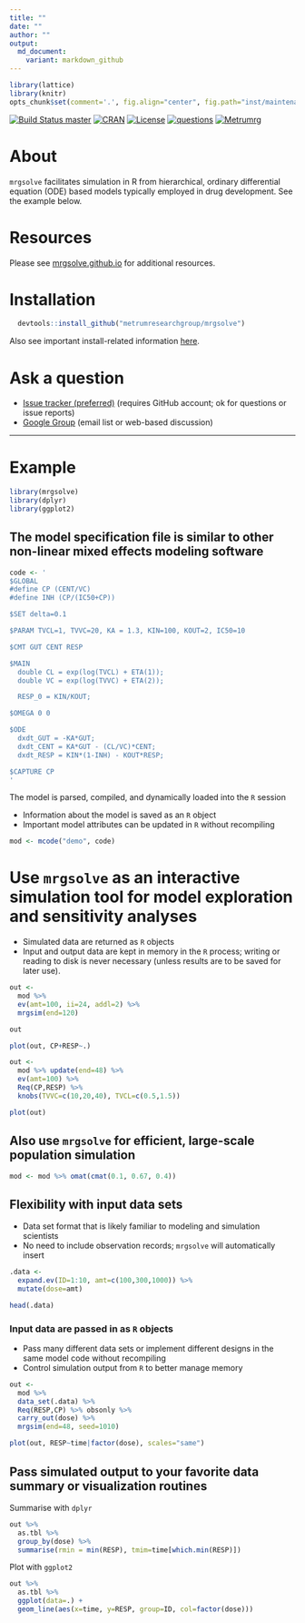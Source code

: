 ```yaml
---
title: ""
date: ""
author: ""
output:
  md_document:
    variant: markdown_github
---
```



```r
library(lattice)
library(knitr)
opts_chunk$set(comment='.', fig.align="center", fig.path="inst/maintenance/img/README-")

```

[![Build Status master](https://travis-ci.org/metrumresearchgroup/mrgsolve.svg?branch=master)](https://travis-ci.org/metrumresearchgroup/mrgsolve.svg?branch=master)
[![CRAN](http://www.r-pkg.org/badges/version/mrgsolve)](https://cran.r-project.org/package=mrgsolve)
[![License](http://img.shields.io/badge/license-GPL%20%28%3E=%202%29-brightgreen.svg?style=flat)](http://www.gnu.org/licenses/gpl-2.0.html) 
[![questions](https://www.codewake.com/badges/ask_question.svg)](https://groups.google.com/a/metrumrg.com/forum/#!forum/mrgsolve)
[![Metrumrg](https://img.shields.io/badge/Contact-MetrumRG-brightgreen.svg)](http://metrumrg.com)

# About
`mrgsolve` facilitates simulation in R from hierarchical,
ordinary differential equation (ODE) based models typically
employed in drug development. See the example below.

# Resources
Please see [mrgsolve.github.io](https://mrgsolve.github.io) for additional resources.

# Installation
```r
  devtools::install_github("metrumresearchgroup/mrgsolve")
```
Also see important install-related information [here](https://github.com/metrumresearchgroup/mrgsolve/wiki/mrgsolve-Installation).

# Ask a question
  * [Issue tracker (preferred)](https://github.com/metrumresearchgroup/mrgsolve/issues) (requires GitHub account; ok for questions or issue reports)
  * [Google Group](https://groups.google.com/a/metrumrg.com/forum/#!forum/mrgsolve) (email list or web-based discussion)

<hr>

# Example

```r
library(mrgsolve)
library(dplyr)
library(ggplot2)
```



## The model specification file is similar to other non-linear mixed effects modeling software

```r
code <- '
$GLOBAL
#define CP (CENT/VC)
#define INH (CP/(IC50+CP))

$SET delta=0.1

$PARAM TVCL=1, TVVC=20, KA = 1.3, KIN=100, KOUT=2, IC50=10

$CMT GUT CENT RESP

$MAIN
  double CL = exp(log(TVCL) + ETA(1));
  double VC = exp(log(TVVC) + ETA(2));

  RESP_0 = KIN/KOUT;

$OMEGA 0 0

$ODE
  dxdt_GUT = -KA*GUT;
  dxdt_CENT = KA*GUT - (CL/VC)*CENT;
  dxdt_RESP = KIN*(1-INH) - KOUT*RESP;

$CAPTURE CP
'
```


The model is parsed, compiled, and dynamically loaded into the `R` session

  * Information about the model is saved as an `R` object
  * Important model attributes can be updated in `R` without recompiling


```r
mod <- mcode("demo", code)
```


# Use `mrgsolve` as an interactive simulation tool for model exploration and sensitivity analyses
   * Simulated data are returned as `R` objects
   * Input and output data are kept in memory in the `R` process; writing or reading to disk
   is never necessary (unless results are to be saved for later use).

```r
out <- 
  mod %>%
  ev(amt=100, ii=24, addl=2) %>%
  mrgsim(end=120)

out
```



```r
plot(out, CP+RESP~.)
```

```r
out <- 
  mod %>% update(end=48) %>%
  ev(amt=100) %>%
  Req(CP,RESP) %>%
  knobs(TVVC=c(10,20,40), TVCL=c(0.5,1.5))
```



```r
plot(out)
```



## Also use `mrgsolve` for efficient, large-scale population simulation

```r
mod <- mod %>% omat(cmat(0.1, 0.67, 0.4))
```


## Flexibility with input data sets
  * Data set format that is likely familiar to modeling and simulation scientists
  * No need to include observation records; `mrgsolve` will automatically insert

```r
.data <- 
  expand.ev(ID=1:10, amt=c(100,300,1000)) %>%
  mutate(dose=amt)

head(.data)
```


### Input data are passed in as `R` objects
 * Pass many different data sets or implement different designs in the same model code
 without recompiling
 * Control simulation output from `R` to better manage memory

```r
out <- 
  mod %>%
  data_set(.data) %>%
  Req(RESP,CP) %>% obsonly %>%
  carry_out(dose) %>%
  mrgsim(end=48, seed=1010)
```

```r
plot(out, RESP~time|factor(dose), scales="same")
```


## Pass simulated output to your favorite data summary or visualization routines

Summarise with `dplyr`

```r
out %>%
  as.tbl %>%
  group_by(dose) %>%
  summarise(rmin = min(RESP), tmim=time[which.min(RESP)])
```


Plot with `ggplot2`

```r
out %>%
  as.tbl %>%
  ggplot(data=.) +
  geom_line(aes(x=time, y=RESP, group=ID, col=factor(dose)))

```
